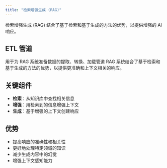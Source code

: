 ```yaml
---
title: "检索增强生成 (RAG)"
---
```


检索增强生成 (RAG) 结合了基于检索和基于生成的方法的优势，以提供增强的 AI 响应。

## ETL 管道

<Card title="ETL 管道" href="/spring4ai/api/etl-pipeline">
  用于为 RAG 系统准备数据的提取、转换、加载管道
</Card>

<Note>
RAG 系统结合了基于检索和基于生成的方法的优势，以提供更准确和上下文相关的响应。
</Note>

## 关键组件

- **检索**：从知识库中查找相关信息
- **增强**：用检索到的信息增强上下文
- **生成**：基于增强的上下文创建响应

## 优势

- 提高响应的准确性和相关性
- 更好地处理特定领域的知识
- 减少生成内容中的幻觉
- 增强上下文感知能力 